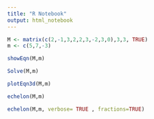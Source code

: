 ---
title: "R Notebook"
output: html_notebook
---


```{r}
M <- matrix(c(2,-1,3,2,2,3,-2,3,0),3,3, TRUE)
m <- c(5,7,-3)

showEqn(M,m)
```

```{r}
Solve(M,m)
```

```{r}
plotEqn3d(M,m)
```

```{r}
echelon(M,m)
```

```{r}
echelon(M,m, verbose= TRUE , fractions=TRUE)
```

